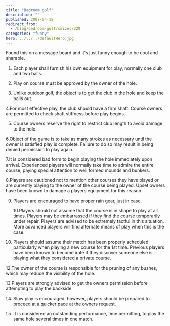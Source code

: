 ```yaml
---
title: "Bedroom golf"
description: ""
published: 2007-04-18
redirect_from:
  - /blog/bedroom-golf/swizec/229
categories: "funny"
hero: ../../../defaultHero.jpg
---
```


Found this on a message board and it's just funny enough to be cool and sharable.

1. Each player shall furnish his own equipment for play, normally one club and two balls.

2. Play on course must be approved by the owner of the hole.

3. Unlike outdoor golf, the object is to get the club in the hole and keep the balls out.

4.For most effective play, the club should have a firm shaft. Course owners are permitted to check shaft stiffness before play begins.

5.  Course owners reserve the right to restrict club length to avoid damage to the hole.

6.Object of the game is to take as many strokes as necessary until the owner is satisfied play is complete. Failure to do so may result in being denied permission to play again.

7.It is considered bad form to begin playing the hole immediately upon arrival. Experienced players will normally take time to admire the entire course, paying special attention to well formed mounds and bunkers.

8.Players are cautioned not to mention other courses they have played or are currently playing to the owner of the course being played. Upset owners have been known to damage a players equipment for this reason.

9.  Players are encouraged to have proper rain gear, just in case.

    10.Players should not assume that the course is in shape to play at all times. Players may be embarrassed if they find the course temporarily under repair. Players are advised to be extremely tactful in this situation. More advanced players will find alternate means of play when this is the case.

10. Players should assume their match has been properly scheduled particularly when playing a new course for the 1st time. Previous players have been known to become irate if they discover someone else is playing what they considered a private course.

12.The owner of the course is responsible for the pruning of any bushes, which may reduce the visibility of the hole.

13.Players are strongly advised to get the owners permission before attempting to play the backside.

14. Slow play is encouraged, however, players should be prepared to proceed at a quicker pace at the owners request.

15. It is considered an outstanding performance, time permitting, to play the same hole several times in one match.
